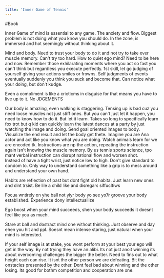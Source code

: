 ```yaml
---
title: 'Inner Game of Tennis'
---
```


#Book 

Inner Game of mind is essential to any game. The anxiety and flow. Biggest problem is not doing what you know you should do. In the zone, is immersed and hot seemingly without thinking about it.

Mind and body. Need to trust your body to do it and not try to take over muscle memory. Can't try too hard. How to quiet ego mind? Need to be here and now. Remember those exhilarating moments where you act so fast you can't think but regardless you execute perfectly. 1st skill, let go judging of yourself giving your actions smiles or frowns. Self judgments of events eventually suddenly you think you suck and become that. Can notice what your doing, but don't kudge.

Even a compliment is like a cricticms in disguise for that means you have to live up to it. No JDGEMENTS

Our body is amazing, even walking is staggering. Tensing up is bad cuz you need loose muscles not just stiff ones. But you can't just let it happen, you need to know how to do it. But let it learn. Takes so long to specifically learn fox trot but q kid can quickly learn the latest dances at a party by just watching the image and doing. Send goal oriented images to body. Visualize the end result and let the body get thete. Imagine you are Ana actor and act like you know what you are doing. Watch animals learn for we are encoded tk. Instructions are np the action, repeating the instruction again isn't knowing the muscle memory. By us tennis sports science, tpo mant verbal instruction can disrupt national flow and worsen shot. Instead of have a tight wrist, just notice low to high. Don't give standard to condom to. Only way to understand something like a grip is to mess around and understand your own hand.

Habits are reflection of past but dont fight old habita. Just learn new ones and dint trsist. Be lile a child like and disregars siffucltiws

Focua wntirely on yhe ball not yiyr body yo see yo7r groove your body established. Experience dony intellectuallize

Ego boost when your mind succeeds, shen your body succeeds it doesnt feel like you as much.

Stare at ball and dostract mind one without thinking. Just observe and day ehen you hit and ppl. Soesnt mean intense staring, just natural when your mind is interested.

If your self image is at stake, you wont perform at ypur best your ego will get in the way. By not trying they have an alibi. Its not just anoit winning its about overcoming challenges the bigger the better. Need to fins out to what height each can rise. It isnt the other person we are defeating. Bit the onstacles presented by the other. Dont feel bad about winning and the other losing. Its good for bothm competition and cooperation are one.
